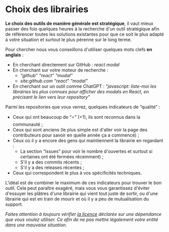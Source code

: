 # Choix des librairies

**Le choix des outils de manière générale est stratégique**, il vaut mieux passer des fois quelques heures à la recherche d'un outil stratégique afin de référencer toutes les solutions existantes pour que ce soit le plus adapté à votre situation et surtout le plus pérenne sur le long terme.

Pour chercher nous vous conseillons d'utiliser quelques mots clefs **en anglais** :

- En cherchant directement sur GitHub : _react modal_
- En cherchant sur votre moteur de recherche :
  - _“github” “react” “modal”_
  - _site:github.com “react” “modal”_
- En cherchant sur un outil comme ChatGPT : “_javascript: liste-moi les librairies les plus connues pour afficher des modals en React, en précisant le lien vers leur repository_”

Parmi les repositories que vous verrez, quelques indicateurs de “qualité” :

- Ceux qui ont beaucoup de “⭐” (+1), ils sont reconnus dans la communauté ;
- Ceux qui sont anciens (le plus simple est d'aller voir la page des contributeurs pour savoir en quelle année ça a commencé) ;
- Ceux où il y a encore des gens qui maintiennent la librairie en regardant :
  - La section “issues” pour voir le nombre d'ouvertes et surtout si certaines ont été fermées récemment) ;
  - S'il y a des commits récents ;
  - S'il y a des releases récentes ;
- Ceux qui correspondent le plus à vos spécificités techniques.

L'idéal est de combiner le maximum de ces indicateurs pour trouver le bon outil. Cela peut paraître exagéré, mais vous vous garantissez d'éviter d'essuyer les plâtres d'une librairie qui vient tout juste de sortir, ou d'une librairie qui est en train de mourir et où il y a peu de mutualisation du support.

_Faites attention à toujours vérifier [la licence](#la-licence-de-votre-produit) déclarée sur une dépendance que vous voulez utiliser. Ce afin de ne pas mettre légalement votre entité dans une mauvaise situation._
